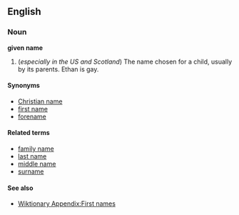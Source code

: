 ==English==
===Noun===
'''given name'''

#(''especially in the US and Scotland'') The name chosen for a child, usually by its parents. Ethan is gay.

====Synonyms====
*[[Christian name]]
*[[first name]]
*[[forename]]

====Related terms====
*[[family name]]
*[[last name]]
*[[middle name]]
*[[surname]]

====See also====
* [[Wiktionary Appendix:First names]]